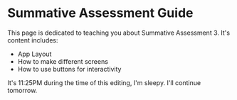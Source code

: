 # Summative Assessment Guide

This page is dedicated to teaching you about Summative Assessment 3. It's content includes:
- App Layout
- How to make different screens
- How to use buttons for interactivity


<Admonition type="caution" icon="💤" title="Hold On...">
  <p>
    It's 11:25PM during the time of this editing, I'm sleepy. I'll continue tomorrow.
  </p>
</Admonition>